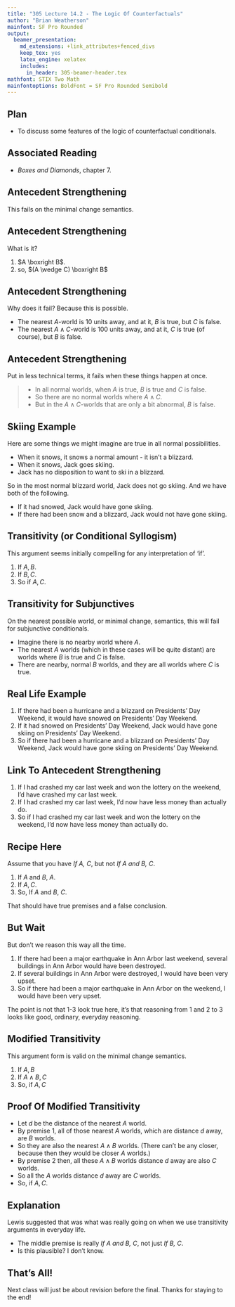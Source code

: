 ```yaml
---
title: "305 Lecture 14.2 - The Logic Of Counterfactuals"
author: "Brian Weatherson"
mainfont: SF Pro Rounded
output:
  beamer_presentation:
    md_extensions: +link_attributes+fenced_divs
    keep_tex: yes
    latex_engine: xelatex
    includes:
      in_header: 305-beamer-header.tex
mathfont: STIX Two Math
mainfontoptions: BoldFont = SF Pro Rounded Semibold
---
```


## Plan

- To discuss some features of the logic of counterfactual conditionals.

## Associated Reading

- _Boxes and Diamonds_, chapter 7.

## Antecedent Strengthening

This fails on the minimal change semantics.

## Antecedent Strengthening

What is it?

1. $A \boxright B$.
2. so, $(A \wedge C) \boxright B$

## Antecedent Strengthening

Why does it fail? Because this is possible.

- The nearest $A$-world is 10 units away, and at it, $B$ is true, but $C$ is false.
- The nearest $A \wedge C$-world is 100 units away, and at it, $C$ is true (of course), but $B$ is false.

## Antecedent Strengthening

Put in less technical terms, it fails when these things happen at once.

> - In all normal worlds, when $A$ is true, $B$ is true and $C$ is false.
> - So there are no normal worlds where $A \wedge C$.
> - But in the $A \wedge C$-worlds that are only a bit abnormal, $B$ is false.

## Skiing Example

Here are some things we might imagine are true in all normal possibilities.

- When it snows, it snows a normal amount - it isn't a blizzard.
- When it snows, Jack goes skiing.
- Jack has no disposition to want to ski in a blizzard. \pause

So in the most normal blizzard world, Jack does not go skiing. And we have both of the following.

- If it had snowed, Jack would have gone skiing.
- If there had been snow and a blizzard, Jack would not have gone skiing.

## Transitivity (or Conditional Syllogism)

This argument seems initially compelling for any interpretation of 'if'.

1. If $A, B$.
2. If $B, C$.
3. So if $A, C$.

## Transitivity for Subjunctives

On the nearest possible world, or minimal change, semantics, this will fail for subjunctive conditionals.

- Imagine there is no nearby world where $A$.
- The nearest $A$ worlds (which in these cases will be quite distant) are worlds where $B$ is true and $C$ is false.
- There are nearby, normal $B$ worlds, and they are all worlds where $C$ is true.

## Real Life Example

1. If there had been a hurricane and a blizzard on Presidents' Day Weekend, it would have snowed on Presidents' Day Weekend. \pause 
2. If it had snowed on Presidents' Day Weekend, Jack would have gone skiing on Presidents' Day Weekend. \pause 
3. So if there had been a hurricane and a blizzard on Presidents' Day Weekend, Jack would have gone skiing on Presidents' Day Weekend.

## Link To Antecedent Strengthening

1. If I had crashed my car last week and won the lottery on the weekend, I'd have crashed my car last week. \pause 
2. If I had crashed my car last week, I'd now have less money than actually do. \pause 
3. So if I had crashed my car last week and won the lottery on the weekend, I'd now have less money than actually do.

## Recipe Here

Assume that you have _If A, C_, but not _If A and B, C_.

1. If $A$ and $B$, $A$.
2. If $A, C$.
3. So, If $A$ and $B$, $C$.

That should have true premises and a false conclusion.

## But Wait

But don't we reason this way all the time.

1. If there had been a major earthquake in Ann Arbor last weekend, several buildings in Ann Arbor would have been destroyed. \pause 
2. If several buildings in Ann Arbor were destroyed, I would have been very upset. \pause 
3. So if there had been a major earthquake in Ann Arbor on the weekend, I would have been very upset.

The point is not that 1-3 look true here, it's that reasoning from 1 and 2 to 3 looks like good, ordinary, everyday reasoning.

## Modified Transitivity

This argument form is valid on the minimal change semantics.

1. If $A, B$
2. If $A \wedge B, C$
3. So, if $A, C$

## Proof Of Modified Transitivity

- Let $d$ be the distance of the nearest $A$ world.
- By premise 1, all of those nearest $A$ worlds, which are distance $d$ away, are $B$ worlds. \pause 
- So they are also the nearest $A \wedge B$ worlds. (There can't be any closer, because then they would be closer $A$ worlds.) \pause 
- By premise 2 then, all these $A \wedge B$ worlds distance $d$ away are also $C$ worlds.
- So all the $A$ worlds distance $d$ away are $C$ worlds. \pause 
- So, if $A, C$.

## Explanation

Lewis suggested that was what was really going on when we use transitivity arguments in everyday life.

- The middle premise is really _If A and B, C_, not just _If B, C_.
- Is this plausible? I don't know.

## That's All!

Next class will just be about revision before the final. Thanks for staying to the end!